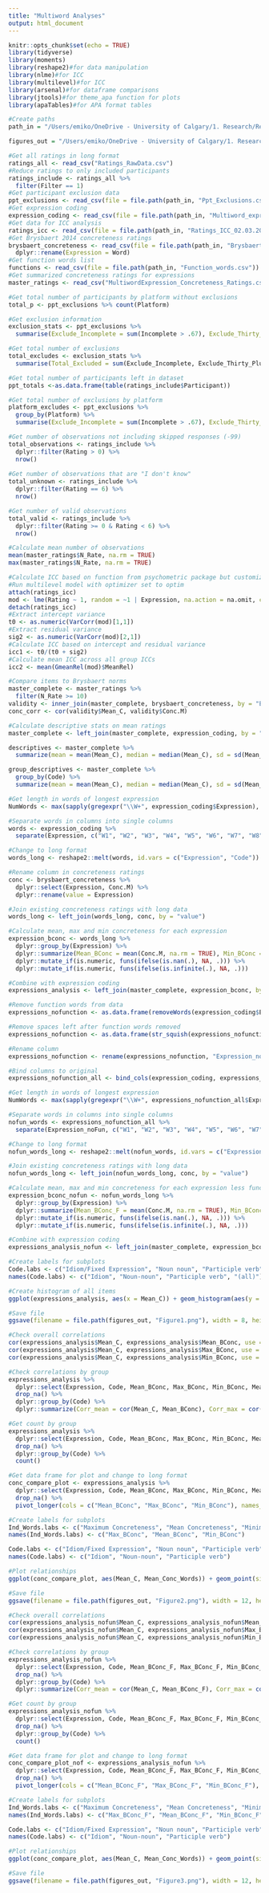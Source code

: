 ```yaml
---
title: "Multiword Analyses"
output: html_document
---
```


```r
knitr::opts_chunk$set(echo = TRUE)
library(tidyverse)
library(moments)
library(reshape2)#for data manipulation
library(nlme)#for ICC
library(multilevel)#for ICC
library(arsenal)#for dataframe comparisons
library(jtools)#for theme_apa function for plots
library(apaTables)#for APA format tables
```

```r
#Create paths
path_in = "/Users/emiko/OneDrive - University of Calgary/1. Research/Research Projects/Active/Multiword Expressions/Data/multiword-exp/Input"

figures_out = "/Users/emiko/OneDrive - University of Calgary/1. Research/Research Projects/Active/Multiword Expressions/Data/multiword-exp/Figures"

```

```r
#Get all ratings in long format
ratings_all <- read_csv("Ratings_RawData.csv") 
#Reduce ratings to only included participants
ratings_include <- ratings_all %>% 
  filter(Filter == 1)
#Get participant exclusion data
ppt_exclusions <- read_csv(file = file.path(path_in, "Ppt_Exclusions.csv"))
#Get expression coding
expression_coding <- read_csv(file = file.path(path_in, "Multiword_expression_categories.csv"))
#Get data for ICC analysis
ratings_icc <- read_csv(file = file.path(path_in, "Ratings_ICC_02.03.2022.csv"))
#Get Brysbaert 2014 concreteness ratings
brysbaert_concreteness <- read_csv(file = file.path(path_in, "Brysbaert_Kuperman_Conc.csv")) %>% 
  dplyr::rename(Expression = Word)
#Get function words list
functions <- read_csv(file = file.path(path_in, "Function_words.csv"))
#Get summarized concreteness ratings for expressions
master_ratings <- read_csv("MultiwordExpression_Concreteness_Ratings.csv")

```

```r
#Get total number of participants by platform without exclusions
total_p <- ppt_exclusions %>% count(Platform)

#Get exclusion information 
exclusion_stats <- ppt_exclusions %>% 
  summarise(Exclude_Incomplete = sum(Incomplete > .67), Exclude_Thirty_Plus = sum(Thirty_plus == TRUE & Incomplete < .67), Exclude_Correlation = sum(Correlation < 0.2 & Thirty_plus == FALSE, na.rm = TRUE), Exclude_Correlation_NA = sum(is.na(Correlation) & Incomplete < .67 & Thirty_plus == FALSE))

#Get total number of exclusions
total_excludes <- exclusion_stats %>% 
  summarise(Total_Excluded = sum(Exclude_Incomplete, Exclude_Thirty_Plus, Exclude_Correlation, Exclude_Correlation_NA))

#Get total number of participants left in dataset
ppt_totals <-as.data.frame(table(ratings_include$Participant))

#Get total number of exclusions by platform
platform_excludes <- ppt_exclusions %>% 
  group_by(Platform) %>% 
  summarise(Exclude_Incomplete = sum(Incomplete > .67), Exclude_Thirty_Plus = sum(Thirty_plus == TRUE & Incomplete < .67), Exclude_Correlation = sum(Correlation < 0.2 & Thirty_plus == FALSE, na.rm = TRUE), Exclude_Correlation_NA = sum(is.na(Correlation) & Incomplete < .67 & Thirty_plus == FALSE))

```


```r
#Get number of observations not including skipped responses (-99)
total_observations <- ratings_include %>% 
  dplyr::filter(Rating > 0) %>% 
  nrow()
  
#Get number of observations that are "I don't know"
total_unknown <- ratings_include %>% 
  dplyr::filter(Rating == 6) %>% 
  nrow()

#Get number of valid observations
total_valid <- ratings_include %>% 
  dplyr::filter(Rating >= 0 & Rating < 6) %>%
  nrow()

#Calculate mean number of observations
mean(master_ratings$N_Rate, na.rm = TRUE)
max(master_ratings$N_Rate, na.rm = TRUE)

```

```r
#Calculate ICC based on function from psychometric package but customized optimizer (see Brysbaert et al. 2019 for method description) 
#Run multilevel model with optimizer set to optim
attach(ratings_icc)
mod <- lme(Rating ~ 1, random = ~1 | Expression, na.action = na.omit, control = lmeControl(opt = "optim"))
detach(ratings_icc)
#Extract intercept variance
t0 <- as.numeric(VarCorr(mod)[1,1])
#Extract residual variance
sig2 <- as.numeric(VarCorr(mod)[2,1])
#Calculate ICC based on intercept and residual variance
icc1 <- t0/(t0 + sig2)
#Calculate mean ICC across all group ICCs
icc2 <- mean(GmeanRel(mod)$MeanRel)

#Compare items to Brysbaert norms
master_complete <- master_ratings %>% 
  filter(N_Rate >= 10)
validity <- inner_join(master_complete, brysbaert_concreteness, by = "Expression")
conc_corr <- cor(validity$Mean_C, validity$Conc.M)
```

```r
#Calculate descriptive stats on mean ratings
master_complete <- left_join(master_complete, expression_coding, by = "Expression")

descriptives <- master_complete %>% 
  summarize(mean = mean(Mean_C), median = median(Mean_C), sd = sd(Mean_C), skew = skewness(Mean_C), kurtosis = kurtosis(Mean_C))

group_descriptives <- master_complete %>% 
  group_by(Code) %>% 
  summarize(mean = mean(Mean_C), median = median(Mean_C), sd = sd(Mean_C), skew = skewness(Mean_C), kurtosis = kurtosis(Mean_C))

```

```r
#Get length in words of longest expression
NumWords <- max(sapply(gregexpr("\\W+", expression_coding$Expression), length))

#Separate words in columns into single columns
words <- expression_coding %>% 
  separate(Expression, c("W1", "W2", "W3", "W4", "W5", "W6", "W7", "W8", "W9", "W10", "W11", "W12", "W13", "W14", "W15", "W16", "W17", "W18", "W19", "W20", "W21", "W22", "W23", "W24", "W25", "W26", "W27", "W28"), extra = "drop", remove = FALSE)

#Change to long format
words_long <- reshape2::melt(words, id.vars = c("Expression", "Code"))

#Rename column in concreteness ratings
conc <- brysbaert_concreteness %>% 
  dplyr::select(Expression, Conc.M) %>% 
  dplyr::rename(value = Expression)

#Join existing concreteness ratings with long data
words_long <- left_join(words_long, conc, by = "value")

#Calculate mean, max and min concreteness for each expression
expression_bconc <- words_long %>% 
  dplyr::group_by(Expression) %>% 
  dplyr::summarize(Mean_BConc = mean(Conc.M, na.rm = TRUE), Min_BConc = min(Conc.M, na.rm = TRUE), Max_BConc = max(Conc.M, na.rm = TRUE)) %>% 
  dplyr::mutate_if(is.numeric, funs(ifelse(is.nan(.), NA, .))) %>% 
  dplyr::mutate_if(is.numeric, funs(ifelse(is.infinite(.), NA, .)))

#Combine with expression coding
expressions_analysis <- left_join(master_complete, expression_bconc, by = "Expression")

#Remove function words from data
expressions_nofunction <- as.data.frame(removeWords(expression_coding$Expression, functions$Functions))

#Remove spaces left after function words removed
expressions_nofunction <- as.data.frame(str_squish(expressions_nofunction$`removeWords(expression_coding$Expression, functions$Functions)`))

#Rename column
expressions_nofunction <- rename(expressions_nofunction, "Expression_noFun" = "str_squish(expressions_nofunction$`removeWords(expression_coding$Expression, functions$Functions)`)")

#Bind columns to original
expressions_nofunction_all <- bind_cols(expression_coding, expressions_nofunction)

#Get length in words of longest expression
NumWords <- max(sapply(gregexpr("\\W+", expressions_nofunction_all$Expression_noFun), length))

#Separate words in columns into single columns
nofun_words <- expressions_nofunction_all %>% 
  separate(Expression_noFun, c("W1", "W2", "W3", "W4", "W5", "W6", "W7", "W8", "W9", "W10", "W11", "W12", "W13", "W14", "W15", "W16"), extra = "drop", remove = FALSE)

#Change to long format
nofun_words_long <- reshape2::melt(nofun_words, id.vars = c("Expression", "Code", "Expression_noFun"))

#Join existing concreteness ratings with long data
nofun_words_long <- left_join(nofun_words_long, conc, by = "value")

#Calculate mean, max and min concreteness for each expression less function words
expression_bconc_nofun <- nofun_words_long %>% 
  dplyr::group_by(Expression) %>% 
  dplyr::summarize(Mean_BConc_F = mean(Conc.M, na.rm = TRUE), Min_BConc_F = min(Conc.M, na.rm = TRUE), Max_BConc_F = max(Conc.M, na.rm = TRUE)) %>% 
  dplyr::mutate_if(is.numeric, funs(ifelse(is.nan(.), NA, .))) %>% 
  dplyr::mutate_if(is.numeric, funs(ifelse(is.infinite(.), NA, .)))

#Combine with expression coding
expressions_analysis_nofun <- left_join(master_complete, expression_bconc_nofun, by = "Expression")

```

```r
#Create labels for subplots
Code.labs <- c("Idiom/Fixed Expression", "Noun noun", "Participle verb", "All Expressions")
names(Code.labs) <- c("Idiom", "Noun-noun", "Participle verb", "(all)")

#Create histogram of all items
ggplot(expressions_analysis, aes(x = Mean_C)) + geom_histogram(aes(y = ..density..), bins = 25, colour = 1, fill = "grey") + geom_density(lwd = 0.5, colour = 4, fill = 4, alpha = 0.25) + theme_apa() + labs(x = "Mean Concreteness") + facet_grid(. ~ Code, margins = TRUE, labeller = labeller(Code = Code.labs))

#Save file
ggsave(filename = file.path(figures_out, "Figure1.png"), width = 8, height = 4)
```


```r
#Check overall correlations
cor(expressions_analysis$Mean_C, expressions_analysis$Mean_BConc, use = "complete.obs")
cor(expressions_analysis$Mean_C, expressions_analysis$Max_BConc, use = "complete.obs")
cor(expressions_analysis$Mean_C, expressions_analysis$Min_BConc, use = "complete.obs")

#Check correlations by group
expressions_analysis %>% 
  dplyr::select(Expression, Code, Mean_BConc, Max_BConc, Min_BConc, Mean_C) %>% 
  drop_na() %>% 
  dplyr::group_by(Code) %>% 
  dplyr::summarize(Corr_mean = cor(Mean_C, Mean_BConc), Corr_max = cor(Mean_C, Max_BConc), Corr_min = cor(Mean_C, Min_BConc))

#Get count by group
expressions_analysis %>% 
  dplyr::select(Expression, Code, Mean_BConc, Max_BConc, Min_BConc, Mean_C) %>% 
  drop_na() %>% 
  dplyr::group_by(Code) %>%
  count()

```

```r
#Get data frame for plot and change to long format
conc_compare_plot <- expressions_analysis %>% 
  dplyr::select(Expression, Code, Mean_BConc, Max_BConc, Min_BConc, Mean_C) %>% 
  drop_na() %>% 
  pivot_longer(cols = c("Mean_BConc", "Max_BConc", "Min_BConc"), names_to = "Ind_Words", values_to = "Mean_Conc_Words")

#Create labels for subplots
Ind_Words.labs <- c("Maximum Concreteness", "Mean Concreteness", "Minimum Concreteness")
names(Ind_Words.labs) <- c("Max_BConc", "Mean_BConc", "Min_BConc")

Code.labs <- c("Idiom/Fixed Expression", "Noun noun", "Participle verb")
names(Code.labs) <- c("Idiom", "Noun-noun", "Participle verb")

#Plot relationships
ggplot(conc_compare_plot, aes(Mean_C, Mean_Conc_Words)) + geom_point(size = 0.25, colour = "black", alpha = 0.15) + geom_smooth(method = lm, lwd = 1, colour = 4) + facet_grid(Ind_Words ~ Code, labeller = labeller(Ind_Words = Ind_Words.labs, Code = Code.labs)) + xlab ("Concreteness of Expression") + ylab("Concreteness of Individual Words") + theme(text = element_text(size = 20))

#Save file
ggsave(filename = file.path(figures_out, "Figure2.png"), width = 12, height = 12)
```

```r
#Check overall correlations
cor(expressions_analysis_nofun$Mean_C, expressions_analysis_nofun$Mean_BConc_F, use = "complete.obs")
cor(expressions_analysis_nofun$Mean_C, expressions_analysis_nofun$Max_BConc_F, use = "complete.obs")
cor(expressions_analysis_nofun$Mean_C, expressions_analysis_nofun$Min_BConc_F, use = "complete.obs")

#Check correlations by group
expressions_analysis_nofun %>% 
  dplyr::select(Expression, Code, Mean_BConc_F, Max_BConc_F, Min_BConc_F, Mean_C) %>% 
  drop_na() %>% 
  dplyr::group_by(Code) %>% 
  dplyr::summarize(Corr_mean = cor(Mean_C, Mean_BConc_F), Corr_max = cor(Mean_C, Max_BConc_F), Corr_min = cor(Mean_C, Min_BConc_F))

#Get count by group
expressions_analysis_nofun %>% 
  dplyr::select(Expression, Code, Mean_BConc_F, Max_BConc_F, Min_BConc_F, Mean_C) %>% 
  drop_na() %>% 
  dplyr::group_by(Code) %>%
  count()

```

```r
#Get data frame for plot and change to long format
conc_compare_plot_nof <- expressions_analysis_nofun %>% 
  dplyr::select(Expression, Code, Mean_BConc_F, Max_BConc_F, Min_BConc_F, Mean_C) %>% 
  drop_na() %>% 
  pivot_longer(cols = c("Mean_BConc_F", "Max_BConc_F", "Min_BConc_F"), names_to = "Ind_Words", values_to = "Mean_Conc_Words")

#Create labels for subplots
Ind_Words.labs <- c("Maximum Concreteness", "Mean Concreteness", "Minimum Concreteness")
names(Ind_Words.labs) <- c("Max_BConc_F", "Mean_BConc_F", "Min_BConc_F")

Code.labs <- c("Idiom/Fixed Expression", "Noun noun", "Participle verb")
names(Code.labs) <- c("Idiom", "Noun-noun", "Participle verb")

#Plot relationships
ggplot(conc_compare_plot, aes(Mean_C, Mean_Conc_Words)) + geom_point(size = 0.25, colour = "black", alpha = 0.15) + geom_smooth(method = lm, lwd = 1, colour = 4) + facet_grid(Ind_Words ~ Code, labeller = labeller(Ind_Words = Ind_Words.labs, Code = Code.labs)) + xlab ("Concreteness of Expression") + ylab("Concreteness of Individual Content Words") + theme(text = element_text(size = 20))

#Save file
ggsave(filename = file.path(figures_out, "Figure3.png"), width = 12, height = 12)
```

